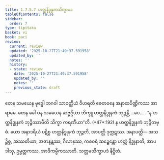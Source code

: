 ```yaml
---
title: 1.7.5.7 ဟတ္ထနိဒ္ဓုနကသိက္ခာပဒ
tableOfContents: false
sidebar:
  order: 7
type: tipitaka
basket: vi
book: paci
review:
  current: review
  updated: '2025-10-27T21:49:37.591958'
  updated_by: ''
  notes: ''
  history:
  - state: review
    date: '2025-10-27T21:49:37.591958'
    updated_by: ''
    notes: ''
    previous_state: draft
---
```



<ReviewStatus review={frontmatter.review} showDetails={true} />

<HypothesisAnnotation frontmatter={frontmatter} />

<DynamicBreadcrumb />

<Division number="623" book="paci" e="ch" v="2" p="257">

<Paragraph number="1919" book="paci">
တေန သမယေန ဗုဒ္ဓေါ ဘဂဝါ သာဝတ္ထိယံ ဝိဟရတိ ဇေတဝနေ အနာထပိဏ္ဍိကဿ အာရာမေ. တေန ခေါ ပန သမယေန ဆဗ္ဗဂ္ဂိယာ ဘိက္ခူ ဟတ္ထနိဒ္ဓုနကံ ဘုဉ္ဇန္တိ …ပေ… .
</Paragraph>

<Paragraph number="1920" book="paci">
<Emphasis>“န ဟတ္ထနိဒ္ဓုနကံ ဘုဉ္ဇိဿာမီတိ သိက္ခာ ကရဏီယာ”</Emphasis>တိ. (*47*:<Emphasis>192</Emphasis>)
</Paragraph>

<Paragraph number="1921" book="paci">
န ဟတ္ထနိဒ္ဓုနကံ ဘုဉ္ဇိတဗ္ဗံ. ယော အနာဒရိယံ ပဋိစ္စ ဟတ္ထနိဒ္ဓုနကံ ဘုဉ္ဇတိ, အာပတ္တိ ဒုက္ကဋဿ.
</Paragraph>

<Paragraph number="1922" book="paci">
အနာပတ္တိ— အသဉ္စိစ္စ, အဿတိယာ, အဇာနန္တဿ, ဂိလာနဿ, ကစဝရံ ဆဍ္ဍေန္တော ဟတ္ထံ နိဒ္ဓုနာတိ, အာပဒါသု, ဥမ္မတ္တကဿ, အာဒိကမ္မိကဿာတိ.

</Paragraph>
</Division>

<Paragraph number="1923" type="center" book="paci">
သတ္တမသိက္ခာပဒံ နိဋ္ဌိတံ.
</Paragraph>
